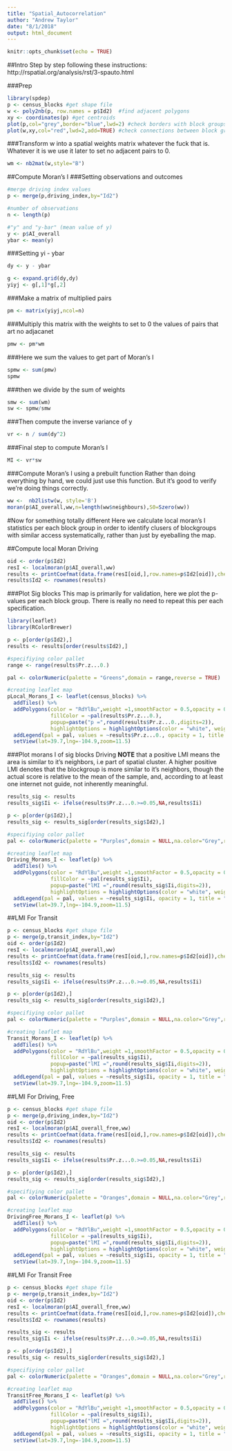 ```yaml
---
title: "Spatial_Autocorrelation"
author: "Andrew Taylor"
date: "8/1/2018"
output: html_document
---
```


```r
knitr::opts_chunk$set(echo = TRUE)
```

##Intro
Step by step following these instructions: http://rspatial.org/analysis/rst/3-spauto.html

###Prep
```r
library(spdep)
p <- census_blocks #get shape file
w <- poly2nb(p, row.names = p$Id2)  #find adjacent polygons
xy <- coordinates(p) #get centroids
plot(p,col="grey",border="blue",lwd=2) #check borders with block groups
plot(w,xy,col="red",lwd=2,add=TRUE) #check connections between block groups
```

###Transform w into a spatial weights matrix
whatever the fuck that is. Whatever it is we use it later to set no adjacent pairs to 0. 
```r
wm <- nb2mat(w,style="B")
```


##Compute Moran's I
###Setting observations and outcomes
```r
#merge driving index values
p <- merge(p,driving_index,by="Id2")

#number of observations
n <- length(p)

#"y" and "y-bar" (mean value of y)
y <- p$AI_overall
ybar <- mean(y)
```

###Setting yi - ybar
```r
dy <- y - ybar

g <- expand.grid(dy,dy)
yiyj <- g[,1]*g[,2]
```

###Make a matrix of multiplied pairs
```r
pm <- matrix(yiyj,ncol=n)
```

###Multiply this matrix with the weights to set to 0 the values of pairs that art no adjacanet
```r
pmw <- pm*wm
```

###Here we sum the values to get part of Moran's I
```r
spmw <- sum(pmw)
spmw
```

###then we divide by the sum of weights
```r
smw <- sum(wm)
sw <- spmw/smw
```

###Then compute the inverse variance of y
```r
vr <- n / sum(dy^2)
```

###Final step to compute Moran's I
```r
MI <- vr*sw
```

###Compute Moran's I using a prebuilt function
Rather than doing everything by hand, we could just use this function. But it's good to verify we're doing things correctly. 
```r
ww <-  nb2listw(w, style='B')
moran(p$AI_overall,ww,n=length(ww$neighbours),S0=Szero(ww))
```

#Now for something totally different
Here we calculate local moran's I statistics per each block group in order to identify clusers of blockgroups with similar access systematically, rather than just by eyeballing the map. 

##Compute local Moran Driving
```r
oid <- order(p$Id2)
resI <- localmoran(p$AI_overall,ww)
results <- printCoefmat(data.frame(resI[oid,],row.names=p$Id2[oid]),check.names=false)
results$Id2 <- rownames(results)
```

###Plot Sig blocks
This map is primarily for validation, here we plot the p-values per each block group. There is really no need to repeat this per each specification. 
```r
library(leaflet)
library(RColorBrewer)

p <- p[order(p$Id2),]
results <- results[order(results$Id2),]

#specifiying color pallet
range <- range(results$Pr.z...0.)

pal <- colorNumeric(palette = "Greens",domain = range,reverse = TRUE)

#creating leaflet map
pLocal_Morans_I <- leaflet(census_blocks) %>%
  addTiles() %>%
  addPolygons(color = "RdYlBu",weight =1,smoothFactor = 0.5,opacity = 0.5,fillOpacity = 0.9,
              fillColor = ~pal(results$Pr.z...0.),
              popup=paste("p =",round(results$Pr.z...0.,digits=2)),
              highlightOptions = highlightOptions(color = "white", weight = 0.1)) %>%
  addLegend(pal = pal, values = ~results$Pr.z...0., opacity = 1, title = "p value") %>%
  setView(lat=39.7,lng=-104.9,zoom=11.5)
```

###Plot morans I of sig blocks Driving
**NOTE** that a positive LMI means the area is similar to it's neighbors, i.e part of spatial cluster. A higher positive LMI denotes that the blockgroup is more similar to it's neighbors, though the actual score is relative to the mean of the sample, and, according to at least one internet not guide, not inherently meaningful. 
```r
results_sig <- results
results_sig$Ii <- ifelse(results$Pr.z...0.>=0.05,NA,results$Ii)

p <- p[order(p$Id2),]
results_sig <- results_sig[order(results_sig$Id2),]

#specifiying color pallet
pal <- colorNumeric(palette = "Purples",domain = NULL,na.color="Grey",reverse=TRUE)

#creating leaflet map
Driving_Morans_I <- leaflet(p) %>%
  addTiles() %>%
  addPolygons(color = "RdYlBu",weight =1,smoothFactor = 0.5,opacity = 0.5,fillOpacity = 0.9,
              fillColor = ~pal(results_sig$Ii),
              popup=paste("lMI =",round(results_sig$Ii,digits=2)),
              highlightOptions = highlightOptions(color = "white", weight = 0.1)) %>%
  addLegend(pal = pal, values = ~results_sig$Ii, opacity = 1, title = "Driving LMI") %>%
  setView(lat=39.7,lng=-104.9,zoom=11.5)
```

##LMI For Transit
```r
p <- census_blocks #get shape file
p <- merge(p,transit_index,by="Id2")
oid <- order(p$Id2)
resI <- localmoran(p$AI_overall,ww)
results <- printCoefmat(data.frame(resI[oid,],row.names=p$Id2[oid]),check.names=false)
results$Id2 <- rownames(results)

results_sig <- results
results_sig$Ii <- ifelse(results$Pr.z...0.>=0.05,NA,results$Ii)

p <- p[order(p$Id2),]
results_sig <- results_sig[order(results_sig$Id2),]

#specifiying color pallet
pal <- colorNumeric(palette = "Purples",domain = NULL,na.color="Grey",reverse=TRUE)

#creating leaflet map
Transit_Morans_I <- leaflet(p) %>%
  addTiles() %>%
  addPolygons(color = "RdYlBu",weight =1,smoothFactor = 0.5,opacity = 0.5,fillOpacity = 0.9,
              fillColor = ~pal(results_sig$Ii),
              popup=paste("lMI =",round(results_sig$Ii,digits=2)),
              highlightOptions = highlightOptions(color = "white", weight = 0.1)) %>%
  addLegend(pal = pal, values = ~results_sig$Ii, opacity = 1, title = "Transit LMI") %>%
  setView(lat=39.7,lng=-104.9,zoom=11.5)
```

##LMI For Driving, Free
```r
p <- census_blocks #get shape file
p <- merge(p,driving_index,by="Id2")
oid <- order(p$Id2)
resI <- localmoran(p$AI_overall_free,ww)
results <- printCoefmat(data.frame(resI[oid,],row.names=p$Id2[oid]),check.names=false)
results$Id2 <- rownames(results)

results_sig <- results
results_sig$Ii <- ifelse(results$Pr.z...0.>=0.05,NA,results$Ii)

p <- p[order(p$Id2),]
results_sig <- results_sig[order(results_sig$Id2),]

#specifiying color pallet
pal <- colorNumeric(palette = "Oranges",domain = NULL,na.color="Grey",reverse=TRUE)

#creating leaflet map
DrivingFree_Morans_I <- leaflet(p) %>%
  addTiles() %>%
  addPolygons(color = "RdYlBu",weight =1,smoothFactor = 0.5,opacity = 0.5,fillOpacity = 0.9,
              fillColor = ~pal(results_sig$Ii),
              popup=paste("lMI =",round(results_sig$Ii,digits=2)),
              highlightOptions = highlightOptions(color = "white", weight = 0.1)) %>%
  addLegend(pal = pal, values = ~results_sig$Ii, opacity = 1, title = "Driving-Free LMI") %>%
  setView(lat=39.7,lng=-104.9,zoom=11.5)
```

##LMI For Transit Free
```r
p <- census_blocks #get shape file
p <- merge(p,transit_index,by="Id2")
oid <- order(p$Id2)
resI <- localmoran(p$AI_overall_free,ww)
results <- printCoefmat(data.frame(resI[oid,],row.names=p$Id2[oid]),check.names=false)
results$Id2 <- rownames(results)

results_sig <- results
results_sig$Ii <- ifelse(results$Pr.z...0.>=0.05,NA,results$Ii)

p <- p[order(p$Id2),]
results_sig <- results_sig[order(results_sig$Id2),]

#specifiying color pallet
pal <- colorNumeric(palette = "Oranges",domain = NULL,na.color="Grey",reverse=TRUE)

#creating leaflet map
TransitFree_Morans_I <- leaflet(p) %>%
  addTiles() %>%
  addPolygons(color = "RdYlBu",weight =1,smoothFactor = 0.5,opacity = 0.5,fillOpacity = 0.9,
              fillColor = ~pal(results_sig$Ii),
              popup=paste("lMI =",round(results_sig$Ii,digits=2)),
              highlightOptions = highlightOptions(color = "white", weight = 0.1)) %>%
  addLegend(pal = pal, values = ~results_sig$Ii, opacity = 1, title = "Transit-Free LMI") %>%
  setView(lat=39.7,lng=-104.9,zoom=11.5)
```

